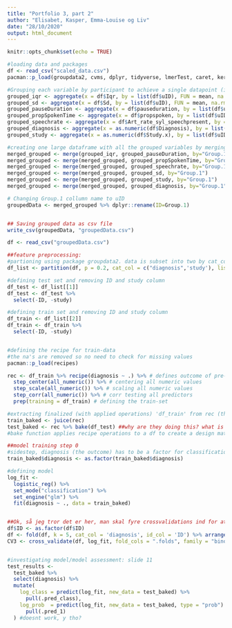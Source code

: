 ```yaml
---
title: "Portfolio 3, part 2"
author: "Elisabet, Kasper, Emma-Louise og Liv"
date: "28/10/2020"
output: html_document
---
```


```r
knitr::opts_chunk$set(echo = TRUE)
```

```r

#loading data and packages
df <- read_csv("scaled_data.csv")
pacman::p_load(groupdata2, cvms, dplyr, tidyverse, lmerTest, caret, kernlab, recipes, tidymodels, parsnip)

#Grouping each variable by participant to achieve a single datapoint (instead of 8)
grouped_iqr <- aggregate(x = df$Iqr, by = list(df$uID), FUN = mean, na.rm=T) %>% dplyr::rename(iqr=x)
grouped_sd <- aggregate(x = df$Sd, by = list(df$uID), FUN = mean, na.rm=T) %>% dplyr::rename(sd=x)
grouped_pauseDuration <- aggregate(x = df$pauseduration, by = list(df$uID), FUN = mean, na.rm=T) %>% dplyr::rename(pauseduration=x)
grouped_propSpokenTime <- aggregate(x = df$propspoken, by = list(df$uID), FUN = mean, na.rm=T) %>% dplyr::rename(propspoken=x)
grouped_speechrate <- aggregate(x = df$Art_rate_syl_speechpresent, by = list(df$uID), FUN = mean, na.rm=T) %>% dplyr::rename(speechrate=x)
grouped_diagnosis <- aggregate(x = as.numeric(df$Diagnosis), by = list(df$uID), FUN = mean, na.rm=T) %>% dplyr::rename(diagnosis=x)
grouped_study <- aggregate(x = as.numeric(df$Study.x), by = list(df$uID), FUN = mean, na.rm=T) %>% dplyr::rename(study=x)

#creating one large dataframe with all the grouped variables by merging
merged_grouped <- merge(grouped_iqr, grouped_pauseDuration, by="Group.1")
merged_grouped <- merge(merged_grouped, grouped_propSpokenTime, by="Group.1")
merged_grouped <- merge(merged_grouped, grouped_speechrate, by="Group.1")
merged_grouped <- merge(merged_grouped, grouped_sd, by="Group.1")
merged_grouped <- merge(merged_grouped, grouped_study, by="Group.1")
merged_grouped <- merge(merged_grouped, grouped_diagnosis, by="Group.1")

# Changing Group.1 collumn name to uID
groupedData <- merged_grouped %>% dplyr::rename(ID=Group.1)


## Saving grouped data as csv file
write_csv(groupedData, "groupedData.csv")
```



```r
df <- read_csv("groupedData.csv")

##feature preprocessing:
#partioning using package groupdata2. data is subset into two by cat_cols
df_list <- partition(df, p = 0.2, cat_col = c("diagnosis",'study'), list_out = T)

#defining test set and removing ID and study column
df_test <- df_list[[1]]
df_test <- df_test %>% 
  select(-ID, -study)

#defining train set and removing ID and study column
df_train <- df_list[[2]]
df_train <- df_train %>% 
  select(-ID, -study)


#defining the recipe for train-data
#the na's are removed so no need to check for missing values
pacman::p_load(recipes)

rec <- df_train %>% recipe(diagnosis ~ .) %>% # defines outcome of pre-processing
  step_center(all_numeric()) %>% # centering all numeric values
  step_scale(all_numeric()) %>% # scaling all numeric values
  step_corr(all_numeric()) %>% # corr testing all predictors
  prep(training = df_train) # defining the train-set

#extracting finalized (with applied operations) 'df_train' from rec (the recipe)
train_baked <- juice(rec) 
test_baked <- rec %>% bake(df_test) ##why are they doing this? what is happening here
#bake function applies recipe operations to a df to create a design matrix
```


```r
##model training step 0
#sidestep, diagnosis (the outcome) has to be a factor for classification step below
train_baked$diagnosis <- as.factor(train_baked$diagnosis)

#defining model
log_fit <- 
  logistic_reg() %>% 
  set_mode("classification") %>% 
  set_engine("glm") %>% 
  fit(diagnosis ~ ., data = train_baked)


##Ok, så jeg tror det er her, man skal fyre crossvalidations ind for at teste training modellen, men Orla's gruppe har ikke gjort det, de har forsat med næste skridt (model assessment)
df$ID <- as.factor(df$ID)
df <- fold(df, k = 5, cat_col = 'diagnosis', id_col = 'ID') %>% arrange(.folds)
CV3 <- cross_validate(df, log_fit, fold_cols = ".folds", family = "binomial") #doesnt work, y tho


#investigating model/model assessment: slide 11
test_results <- 
  test_baked %>% 
  select(diagnosis) %>% 
  mutate(
    log_class = predict(log_fit, new_data = test_baked) %>% 
      pull(.pred_class),
    log_prob  = predict(log_fit, new_data = test_baked, type = "prob") %>% 
      pull(.pred_1)
  ) #doesnt work, y tho?
```

